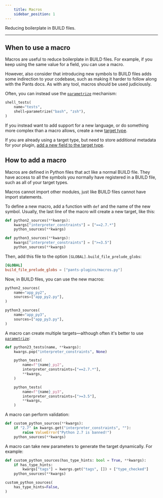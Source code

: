 ```yaml
---
    title: Macros
    sidebar_position: 1
---
```


Reducing boilerplate in BUILD files.

---

## When to use a macro

Macros are useful to reduce boilerplate in BUILD files. For example, if you keep using the same value for a field, you can use a macro.

However, also consider that introducing new symbols to BUILD files adds some indirection to your codebase, such as making it harder to follow along with the Pants docs. As with any tool, macros should be used judiciously.

Often, you can instead use the [`parametrize`](../using-pants/key-concepts/targets-and-build-files.mdx) mechanism:

```python title="BUILD"
shell_tests(
    name="tests",
    shell=parametrize("bash", "zsh"),
)
```

If you instead want to add support for a new language, or do something more complex than a macro allows, create a new [target type](./the-target-api/creating-new-targets.mdx).

If you are already using a target type, but need to store additional metadata for your plugin, [add a new field to the target type](./the-target-api/extending-existing-targets.mdx).

## How to add a macro

Macros are defined in Python files that act like a normal BUILD file. They have access to all the symbols you normally have registered in a BUILD file, such as all of your target types.

Macros cannot import other modules, just like BUILD files cannot have import statements.

To define a new macro, add a function with `def` and the name of the new symbol. Usually, the last line of the macro will create a new target, like this:

```python title="pants-plugins/macros.py"
def python2_sources(**kwargs):
    kwargs["interpreter_constraints"] = ["==2.7.*"]
    python_sources(**kwargs)

def python3_sources(**kwargs):
    kwargs["interpreter_constraints"] = [">=3.5"]
    python_sources(**kwargs)
```

Then, add this file to the option `[GLOBAL].build_file_prelude_globs`:

```toml title="pants.toml"
[GLOBAL]
build_file_prelude_globs = ["pants-plugins/macros.py"]
```

Now, in BUILD files, you can use the new macros:

```python title="project/BUILD"
python2_sources(
    name="app_py2",
    sources=["app_py2.py"],
)

python3_sources(
    name="app_py3",
    sources=["app_py3.py"],
)
```

A macro can create multiple targets—although often it's better to use [`parametrize`](../using-pants/key-concepts/targets-and-build-files.mdx):

```python title="pants-plugins/macros.py"
def python23_tests(name, **kwargs):
    kwargs.pop("interpreter_constraints", None)

    python_tests(
        name=f"{name}_py2",
        interpreter_constraints=["==2.7.*"],
        **kwargs,
    )

    python_tests(
        name=f"{name}_py3",
        interpreter_constraints=[">=3.5"],
        **kwargs,
    )
```

A macro can perform validation:

```python title="pants-plugins/macros.py"
def custom_python_sources(**kwargs):
    if "2.7" in kwargs.get("interpreter_constraints", ""):
        raise ValueError("Python 2.7 is banned!")
    python_sources(**kwargs)
```

A macro can take new parameters to generate the target dynamically. For example:

```python tab={"label":"pants-plugins/macros.py"}
def custom_python_sources(has_type_hints: bool = True, **kwargs):
    if has_type_hints:
        kwargs["tags"] = kwargs.get("tags", []) + ["type_checked"]
    python_sources(**kwargs)
```

```python tab={"label":"project/BUILD"}
custom_python_sources(
    has_type_hints=False,
)
```
